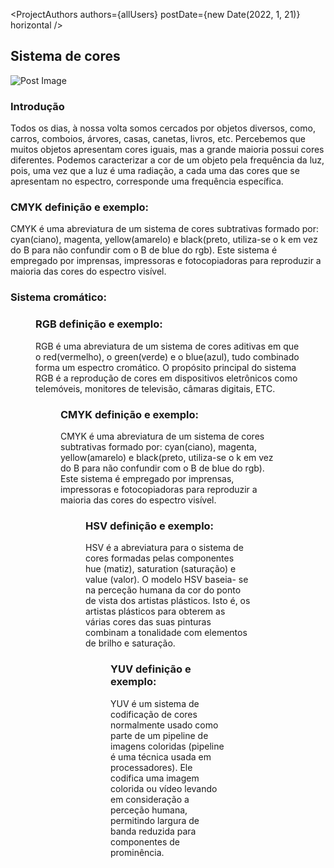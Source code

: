 
<ProjectAuthors authors={allUsers} postDate={new Date(2022, 1, 21)} horizontal />

<section className="mt-4 prose lg:prose-xl dark:prose-invert">

## Sistema de cores

</section>

<div className="relative mt-4 aspect-video w-auto">
  <Image
    className="rounded-2xl"
    src="https://firebasestorage.googleapis.com/v0/b/infinitepower-ipc.appspot.com/o/portfolio_api%2Fcolor_system.jpg?alt=media&token=af1f2277-cf27-4713-a339-77cf8caa5532"
    alt="Post Image"
    fill
  />
</div>

<section className="mt-4 prose lg:prose-xl dark:prose-invert" itemProp="abstract">

### Introdução

Todos os dias, à nossa volta somos cercados por objetos diversos, como, carros, comboios,
árvores, casas, canetas, livros, etc. Percebemos que muitos objetos apresentam cores
iguais, mas a grande maioria possui cores diferentes. Podemos caracterizar a cor de um
objeto pela frequência da luz, pois, uma vez que a luz é uma radiação, a cada uma das
cores que se apresentam no espectro, corresponde uma frequência específica.

</section>

<section className="mt-4 prose lg:prose-xl dark:prose-invert" itemProp="articleBody">

### CMYK definição e exemplo:

CMYK é uma abreviatura de um sistema de cores subtrativas formado por: cyan(ciano),
magenta, yellow(amarelo) e black(preto, utiliza-se o k em vez do B para não confundir com
o B de blue do rgb). Este sistema é empregado por imprensas, impressoras e fotocopiadoras
para reproduzir a maioria das cores do espectro visível.

### Sistema cromático:

<Figure
  src="https://firebasestorage.googleapis.com/v0/b/infinitepower-ipc.appspot.com/o/portfolio_api%2Fimagem-sistema-cromatico.png?alt=media&token=6e40dfbe-57a8-440e-bb75-a6e6bb21d4d0"
  alt="Uma roda das cores com 12 cores"
  caption="Círculo cromático"
  imageClassName="rounded-full"
/>

### RGB definição e exemplo:

RGB é uma abreviatura de um sistema de cores aditivas em que o red(vermelho), o
green(verde) e o blue(azul), tudo combinado forma um espectro cromático. O propósito
principal do sistema RGB é a reprodução de cores em dispositivos eletrônicos como
telemóveis, monitores de televisão, câmaras digitais, ETC.

<Figure
  src="https://firebasestorage.googleapis.com/v0/b/infinitepower-ipc.appspot.com/o/portfolio_api%2Fimagem-rgb.png?alt=media&token=5317a835-b527-43cd-b691-40110d2a40b0"
  alt="Um círculo com as três cores primárias da luz"
  caption="Diagrama das três cores primárias da luz"
  imageClassName="rounded-2xl"
/>

### CMYK definição e exemplo:

CMYK é uma abreviatura de um sistema de cores subtrativas formado por: cyan(ciano),
magenta, yellow(amarelo) e black(preto, utiliza-se o k em vez do B para não confundir com
o B de blue do rgb). Este sistema é empregado por imprensas, impressoras e fotocopiadoras
para reproduzir a maioria das cores do espectro visível.

<Figure
  src="https://firebasestorage.googleapis.com/v0/b/infinitepower-ipc.appspot.com/o/portfolio_api%2Fcmyk-imagem.png?alt=media&token=19ac0c56-8efa-4254-8c9b-449c8a8cd255"
  alt="Três círculos coloridos mostrando a mistura subtrativa de cores"
  caption="Mistura de Cores Subtrativas"
  imageClassName="rounded-2xl"
/>

### HSV definição e exemplo:

HSV é a abreviatura para o sistema de cores formadas pelas componentes hue (matiz),
saturation (saturação) e value (valor). O modelo HSV baseia- se na perceção humana da cor
do ponto de vista dos artistas plásticos. Isto é, os artistas plásticos para obterem as
várias cores das suas pinturas combinam a tonalidade com elementos de brilho e saturação.

<Figure
  src="https://firebasestorage.googleapis.com/v0/b/infinitepower-ipc.appspot.com/o/portfolio_api%2Fhsv-imagem.png?alt=media&token=f748f0b6-587d-447a-80b4-0692abca14db"
  alt="Um diagrama de um cone com diferentes cores. O cone é dividido em três partes, cada uma com uma cor diferente: vermelho, verde e azul. O comprimento de cada parte do cone representa a saturação da cor."
  caption="Diagrama do espaço de cor HSV"
  imageClassName="rounded-2xl"
/>

### YUV definição e exemplo:

YUV é um sistema de codificação de cores normalmente usado como parte de um pipeline de
imagens coloridas (pipeline é uma técnica usada em processadores). Ele codifica uma imagem
colorida ou vídeo levando em consideração a perceção humana, permitindo largura de banda
reduzida para componentes de prominência.

<Figure
  src="https://firebasestorage.googleapis.com/v0/b/infinitepower-ipc.appspot.com/o/portfolio_api%2FYUV-imagem.jpg?alt=media&token=c0f0a58b-b626-47a4-88e6-85787cd543a3"
  alt="Uma grade de coordenadas em um fundo de arco-íris."
  caption="Exemplo YUV no plano"
  imageClassName="rounded-2xl"
/>

</section>
